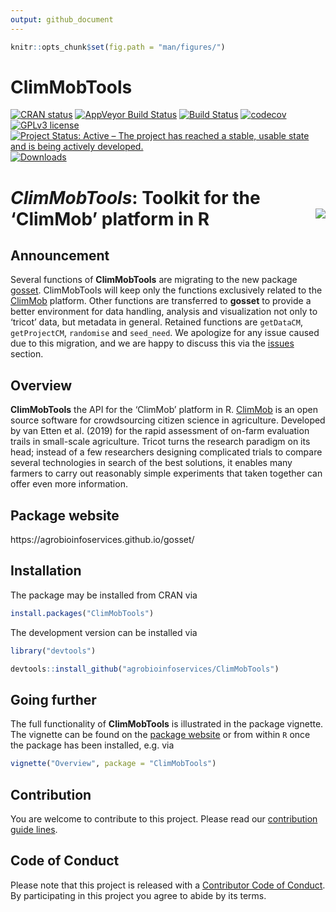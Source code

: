 ```yaml
---
output: github_document
---
```


```r
knitr::opts_chunk$set(fig.path = "man/figures/")
```

# ClimMobTools

<!-- badges: start -->
[![CRAN status](https://www.r-pkg.org/badges/version/ClimMobTools)](https://cran.r-project.org/package=ClimMobTools)
[![AppVeyor Build Status](https://ci.appveyor.com/api/projects/status/github/agrobioinfoservices/ClimMobTools?branch=master&svg=true)](https://ci.appveyor.com/project/kauedesousa/ClimMobTools)
[![Build Status](https://travis-ci.org/agrobioinfoservices/ClimMobTools.svg?branch=master)](https://travis-ci.org/agrobioinfoservices/ClimMobTools)
[![codecov](https://codecov.io/gh/agrobioinfoservices/ClimMobTools/master.svg)](https://codecov.io/github/agrobioinfoservices/ClimMobTools?branch=master)
[![GPLv3 license](https://img.shields.io/badge/License-GPLv3-blue.svg)](https://www.r-project.org/Licenses/GPL-3)
[![Project Status: Active – The project has reached a stable, usable state and is being actively developed.](https://www.repostatus.org/badges/latest/active.svg)](https://www.repostatus.org/#active)
[![Downloads](https://cranlogs.r-pkg.org/badges/ClimMobTools)](https://cran.r-project.org/package=ClimMobTools)
<!-- badges: end -->

# *ClimMobTools*: Toolkit for the 'ClimMob' platform in R <img align="right" src="man/figures/logo.png">


## Announcement

Several functions of **ClimMobTools** are migrating to the new package [gosset](https://agrobioinfoservices.github.io/gosset/). ClimMobTools will keep only the functions exclusively related to the [ClimMob](https://climmob.net/) platform. Other functions are transferred to **gosset** to provide a better environment for data handling, analysis and visualization not only to 'tricot' data, but metadata in general. Retained functions are `getDataCM`, `getProjectCM`, `randomise` and `seed_need`. We apologize for any issue caused due to this migration, and we are happy to discuss this via the [issues](https://github.com/agrobioinfoservices/ClimMobTools/issues) section. 

## Overview

**ClimMobTools** the API for the 'ClimMob' platform in R. [ClimMob](https://climmob.net/) is an open source software for crowdsourcing citizen science in agriculture. Developed by van Etten et al. (2019) for the rapid assessment of on-farm evaluation trails in small-scale agriculture. Tricot turns the research paradigm on its head; instead of a few researchers designing complicated trials to compare several technologies in search of the best solutions, it enables many farmers to carry out reasonably simple experiments that taken together can offer even more information.

## Package website

https://agrobioinfoservices.github.io/gosset/

## Installation

The package may be installed from CRAN via

```r
install.packages("ClimMobTools")
```

The development version can be installed via

```r
library("devtools")

devtools::install_github("agrobioinfoservices/ClimMobTools")

```

## Going further

The full functionality of **ClimMobTools** is illustrated in the package vignette. The vignette can be found on the [package website](https://agrobioinfoservices.github.io/ClimMobTools/) or from within `R` once the package has been installed, e.g. via 

```r

vignette("Overview", package = "ClimMobTools")

```


## Contribution

You are welcome to contribute to this project. Please read our [contribution guide lines](CONTRIBUTING.md). 

## Code of Conduct

Please note that this project is released with a [Contributor Code of Conduct](CODE_OF_CONDUCT.md). By participating in this project you agree to abide by its terms.
